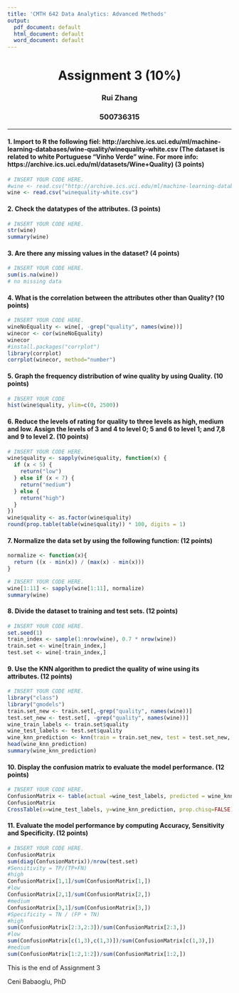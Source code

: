 ```yaml
---
title: 'CMTH 642 Data Analytics: Advanced Methods'
output:
  pdf_document: default
  html_document: default
  word_document: default
---
```

<center> <h1> Assignment 3 (10%) </h1> </center>
<center>  <h3> Rui Zhang </h2> </center>
<center> <h3> 500736315 </h2> </center>
---


#### 1. Import to R the following fiel: http://archive.ics.uci.edu/ml/machine-learning-databases/wine-quality/winequality-white.csv (The dataset is related to white Portuguese "Vinho Verde" wine. For more info: https://archive.ics.uci.edu/ml/datasets/Wine+Quality) (3 points)
```r
# INSERT YOUR CODE HERE.
#wine <- read.csv("http://archive.ics.uci.edu/ml/machine-learning-databases/wine-quality/winequality-white.csv", sep=";")
wine <- read.csv("winequality-white.csv")
```

#### 2. Check the datatypes of the attributes. (3 points)
```r
# INSERT YOUR CODE HERE.
str(wine)
summary(wine)
```
  
#### 3. Are there any missing values in the dataset? (4 points)
```r
# INSERT YOUR CODE HERE.
sum(is.na(wine))
# no missing data
```

#### 4. What is the correlation between the attributes other than Quality? (10 points)
```r
# INSERT YOUR CODE HERE.
wineNoEquality <- wine[, -grep("quality", names(wine))]
winecor <- cor(wineNoEquality)
winecor
#install.packages("corrplot")
library(corrplot)
corrplot(winecor, method="number")

```

#### 5. Graph the frequency distribution of wine quality by using Quality. (10 points)
```r
# INSERT YOUR CODE 
hist(wine$quality, ylim=c(0, 2500))
```

#### 6.	Reduce the levels of rating for quality to three levels as high, medium and low. Assign the levels of 3 and 4 to level 0; 5 and 6 to level 1; and 7,8 and 9 to level 2. (10 points)
```r
# INSERT YOUR CODE HERE.
wine$quality <- sapply(wine$quality, function(x) {
  if (x < 5) {
    return("low")
  } else if (x < 7) {
    return("medium")
  } else {
    return("high")
  }
})
wine$quality <- as.factor(wine$quality)
round(prop.table(table(wine$quality)) * 100, digits = 1)
```

#### 7. Normalize the data set by using the following function: (12 points)
```r
normalize <- function(x){
  return ((x - min(x)) / (max(x) - min(x)))
}
```

```r
# INSERT YOUR CODE HERE.
wine[1:11] <- sapply(wine[1:11], normalize)
summary(wine)
```

#### 8. Divide the dataset to training and test sets. (12 points)
```r
# INSERT YOUR CODE HERE.
set.seed(1)
train_index <- sample(1:nrow(wine), 0.7 * nrow(wine))
train.set <- wine[train_index,]
test.set <- wine[-train_index,]
```

#### 9. Use the KNN algorithm to predict the quality of wine using its attributes. (12 points)
```r
# INSERT YOUR CODE HERE.
library("class")
library("gmodels")
train.set_new <- train.set[,-grep("quality", names(wine))]
test.set_new <- test.set[, -grep("quality", names(wine))]
wine_train_labels <- train.set$quality
wine_test_labels <- test.set$quality
wine_knn_prediction <- knn(train = train.set_new, test = test.set_new, cl= wine_train_labels, k = 3)
head(wine_knn_prediction)
summary(wine_knn_prediction)
```

#### 10. Display the confusion matrix to evaluate the model performance. (12 points)
```r
# INSERT YOUR CODE HERE.
ConfusionMatrix <- table(actual =wine_test_labels, predicted = wine_knn_prediction)
ConfusionMatrix
CrossTable(x=wine_test_labels, y=wine_knn_prediction, prop.chisq=FALSE)
```

#### 11. Evaluate the model performance by computing Accuracy, Sensitivity and Specificity. (12 points)
```r
# INSERT YOUR CODE HERE.
ConfusionMatrix
sum(diag(ConfusionMatrix))/nrow(test.set)
#Sensitivity = TP/(TP+FN)
#high
ConfusionMatrix[1,1]/sum(ConfusionMatrix[1,])
#low
ConfusionMatrix[2,1]/sum(ConfusionMatrix[2,])
#medium
ConfusionMatrix[3,1]/sum(ConfusionMatrix[3,])
#Specificity = TN / (FP + TN)
#high
sum(ConfusionMatrix[2:3,2:3])/sum(ConfusionMatrix[2:3,])
#low
sum(ConfusionMatrix[c(1,3),c(1,3)])/sum(ConfusionMatrix[c(1,3),])
#medium
sum(ConfusionMatrix[1:2,1:2])/sum(ConfusionMatrix[1:2,])
```

This is the end of Assignment 3

Ceni Babaoglu, PhD